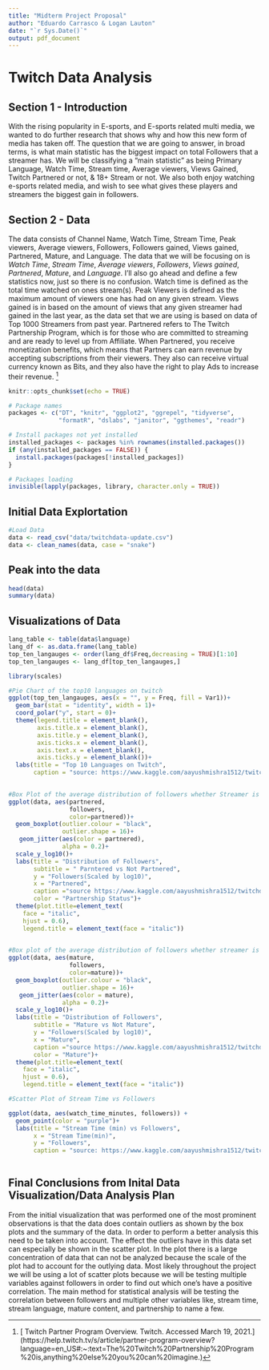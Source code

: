 ```yaml
---
title: "Midterm Project Proposal"
author: "Eduardo Carrasco & Logan Lauton"
date: "`r Sys.Date()`"
output: pdf_document
---
```

# Twitch Data Analysis

## Section 1 - Introduction

With the rising popularity in E-sports, and E-sports related multi media, we wanted to do further research that shows why and how this new form of media has taken off. The question that we are going to answer, in broad terms, is what main statistic has the biggest impact on total Followers that a streamer has. We will be classifying a "main statistic" as being Primary Language, Watch Time, Stream time, Average viewers, Views Gained, Twitch Partnered or not, & 18+ Stream or not. We also both enjoy watching e-sports related media, and wish to see what gives these players and streamers the biggest gain in followers. 

## Section 2 - Data

The data consists of Channel Name, Watch Time, Stream Time, Peak viewers, Average viewers, Followers, Followers gained, Views gained, Partnered, Mature, and Language. The data that we will be focusing on is *Watch Time*, *Stream Time*, *Average viewers*, *Followers*, *Views gained*, *Partnered*, *Mature*, and *Language*. I'll also go ahead and define a few statistics now, just so there is no confusion. Watch time is defined as the total time watched on ones stream(s). Peak Viewers is defined as the maximum amount of viewers one has had on any given stream. Views gained is in based on the amount of views that any given streamer had gained in the last year, as the data set that we are using is based on data of Top 1000 Streamers from past year. Partnered refers to The Twitch Partnership Program, which is for those who are committed to streaming and are ready to level up from Affiliate. When Partnered, you receive monetization benefits, which means that Partners can earn revenue by accepting subscriptions from their viewers. They also can receive virtual currency known as Bits, and they also have the right to play Ads to increase their revenue. ^[[ Twitch Partner Program Overview. Twitch. Accessed March 19, 2021.] (https://help.twitch.tv/s/article/partner-program-overview?language=en_US#:~:text=The%20Twitch%20Partnership%20Program%20is,anything%20else%20you%20can%20imagine.)]




```r
knitr::opts_chunk$set(echo = TRUE)

# Package names
packages <- c("DT", "knitr", "ggplot2", "ggrepel", "tidyverse", 
              "formatR", "dslabs", "janitor", "ggthemes", "readr")

# Install packages not yet installed
installed_packages <- packages %in% rownames(installed.packages())
if (any(installed_packages == FALSE)) {
  install.packages(packages[!installed_packages])
}

# Packages loading
invisible(lapply(packages, library, character.only = TRUE))
```


## Initial Data Explortation

```r
#Load Data
data <- read_csv("data/twitchdata-update.csv")
data <- clean_names(data, case = "snake")
```

## Peak into the data
```r
head(data)
summary(data)

```

## Visualizations of Data

```r

lang_table <- table(data$language)
lang_df <- as.data.frame(lang_table)
top_ten_langauges <- order(lang_df$Freq,decreasing = TRUE)[1:10]
top_ten_langauges <- lang_df[top_ten_langauges,]

library(scales)

#Pie Chart of the top10 languages on twitch
ggplot(top_ten_langauges, aes(x = "", y = Freq, fill = Var1))+
  geom_bar(stat = "identity", width = 1)+
  coord_polar("y", start = 0)+
  theme(legend.title = element_blank(),
        axis.title.x = element_blank(),
        axis.title.y = element_blank(),
        axis.ticks.x = element_blank(),
        axis.text.x = element_blank(),
        axis.ticks.y = element_blank())+
  labs(title = "Top 10 Languages on Twitch",
       caption = "source: https://www.kaggle.com/aayushmishra1512/twitchdata")
  

```



```r
#Box Plot of the average distribution of followers whether Streamer is partnered or not
ggplot(data, aes(partnered,
                 followers,
                 color=partnered))+
  geom_boxplot(outlier.colour = "black", 
               outlier.shape = 16)+
   geom_jitter(aes(color = partnered),
               alpha = 0.2)+
  scale_y_log10()+
  labs(title = "Distribution of Followers",
       subtitle = " Parntered vs Not Partnered",
       y = "Followers(Scaled by log10)",
       x = "Partnered",
       caption ="source https://www.kaggle.com/aayushmishra1512/twitchdata",
       color = "Partnership Status")+
  theme(plot.title=element_text(
    face = "italic",
    hjust = 0.6),
    legend.title = element_text(face = "italic"))
  
```

```r
#Box plot of the average distribution of followers whether streamer is Mature or not
ggplot(data, aes(mature,
                 followers,
                 color=mature))+
  geom_boxplot(outlier.colour = "black", 
               outlier.shape = 16)+
   geom_jitter(aes(color = mature),
               alpha = 0.2)+
  scale_y_log10()+
  labs(title = "Distribution of Followers",
       subtitle = "Mature vs Not Mature",
       y = "Followers(Scaled by log10)",
       x = "Mature",
       caption ="source https://www.kaggle.com/aayushmishra1512/twitchdata",
       color = "Mature")+
  theme(plot.title=element_text(
    face = "italic",
    hjust = 0.6),
    legend.title = element_text(face = "italic"))

```

```r
#Scatter Plot of Stream Time vs Followers

ggplot(data, aes(watch_time_minutes, followers)) +
  geom_point(color = "purple")+
  labs(title = "Stream Time (min) vs Followers",
       x = "Stream Time(min)",
       y = "Followers",
       caption = "source: https://www.kaggle.com/aayushmishra1512/twitchdata")
  

```

## Final Conclusions from Inital Data Visualization/Data Analysis Plan

From the initial visualization that was performed one of the most prominent observations is that the data does contain outliers as shown by the box plots and the summary of the data. In order to perform a better analysis this need to be taken into account. The effect the outliers have in this data set can especially be shown in the scatter plot. In the plot there is a large concentration of data that can not be analyzed because the scale of the plot had to account for the outlying data. Most likely throughout the project we will be using a lot of scatter plots because we will be testing multiple variables against followers in order to find out which one's have a positive correlation. The main method for statistical analysis will be testing the correlation between followers and multiple other variables like, stream time, stream language, mature content, and partnership to name a few. 
